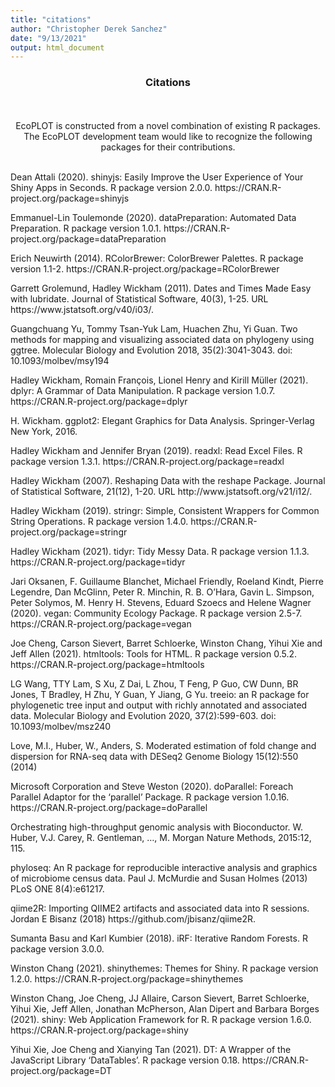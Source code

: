 ```yaml
---
title: "citations"
author: "Christopher Derek Sanchez"
date: "9/13/2021"
output: html_document
---
```


<div style="text-align:center">
<h3><b>Citations</b></h3><br></br>
EcoPLOT is constructed from a novel combination of existing R packages. The EcoPLOT development team would like to recognize the following packages for their contributions.  <br></br>
</div>

  Dean Attali (2020). shinyjs: Easily Improve the User Experience of Your Shiny Apps
  in Seconds. R package version 2.0.0. https://CRAN.R-project.org/package=shinyjs
  
  Emmanuel-Lin Toulemonde (2020). dataPreparation: Automated Data Preparation. R
  package version 1.0.1. https://CRAN.R-project.org/package=dataPreparation
  
  Erich Neuwirth (2014). RColorBrewer: ColorBrewer Palettes. R package version
  1.1-2. https://CRAN.R-project.org/package=RColorBrewer
  
  Garrett Grolemund, Hadley Wickham (2011). Dates and Times Made Easy with
  lubridate. Journal of Statistical Software, 40(3), 1-25. URL
  https://www.jstatsoft.org/v40/i03/.
  
  Guangchuang Yu, Tommy Tsan-Yuk Lam, Huachen Zhu, Yi Guan. Two methods for mapping
  and visualizing associated data on phylogeny using ggtree. Molecular Biology and
  Evolution 2018, 35(2):3041-3043. doi: 10.1093/molbev/msy194
  
  Hadley Wickham, Romain François, Lionel Henry and Kirill Müller (2021). dplyr: A
  Grammar of Data Manipulation. R package version 1.0.7.
  https://CRAN.R-project.org/package=dplyr
  
  H. Wickham. ggplot2: Elegant Graphics for Data Analysis. Springer-Verlag New York,
  2016.
  
  Hadley Wickham and Jennifer Bryan (2019). readxl: Read Excel Files. R package
  version 1.3.1. https://CRAN.R-project.org/package=readxl
  
  Hadley Wickham (2007). Reshaping Data with the reshape Package. Journal of
  Statistical Software, 21(12), 1-20. URL http://www.jstatsoft.org/v21/i12/.
  
  Hadley Wickham (2019). stringr: Simple, Consistent Wrappers for Common String
  Operations. R package version 1.4.0. https://CRAN.R-project.org/package=stringr
  
  Hadley Wickham (2021). tidyr: Tidy Messy Data. R package version 1.1.3.
  https://CRAN.R-project.org/package=tidyr
  
  Jari Oksanen, F. Guillaume Blanchet, Michael Friendly, Roeland Kindt, Pierre
  Legendre, Dan McGlinn, Peter R. Minchin, R. B. O'Hara, Gavin L. Simpson, Peter
  Solymos, M. Henry H. Stevens, Eduard Szoecs and Helene Wagner (2020). vegan:
  Community Ecology Package. R package version 2.5-7.
  https://CRAN.R-project.org/package=vegan
  
  Joe Cheng, Carson Sievert, Barret Schloerke, Winston Chang, Yihui Xie and Jeff
  Allen (2021). htmltools: Tools for HTML. R package version 0.5.2.
  https://CRAN.R-project.org/package=htmltools
  
  LG Wang, TTY Lam, S Xu, Z Dai, L Zhou, T Feng, P Guo, CW Dunn, BR Jones, T
  Bradley, H Zhu, Y Guan, Y Jiang, G Yu. treeio: an R package for phylogenetic tree
  input and output with richly annotated and associated data. Molecular Biology and
  Evolution 2020, 37(2):599-603. doi: 10.1093/molbev/msz240
  
  Love, M.I., Huber, W., Anders, S. Moderated estimation of fold change and
  dispersion for RNA-seq data with DESeq2 Genome Biology 15(12):550 (2014)
  
  Microsoft Corporation and Steve Weston (2020). doParallel: Foreach Parallel
  Adaptor for the 'parallel' Package. R package version 1.0.16.
  https://CRAN.R-project.org/package=doParallel
  
  Orchestrating high-throughput genomic analysis with Bioconductor. W. Huber, V.J.
  Carey, R. Gentleman, ..., M. Morgan Nature Methods, 2015:12, 115.
  
  phyloseq: An R package for reproducible interactive analysis and graphics of
  microbiome census data. Paul J. McMurdie and Susan Holmes (2013) PLoS ONE
  8(4):e61217.
  
  qiime2R: Importing QIIME2 artifacts and associated data into R sessions. Jordan E
  Bisanz (2018) https://github.com/jbisanz/qiime2R.
  
  Sumanta Basu and Karl Kumbier (2018). iRF: Iterative Random Forests. R package
  version 3.0.0.
  
  Winston Chang (2021). shinythemes: Themes for Shiny. R package version 1.2.0.
  https://CRAN.R-project.org/package=shinythemes
  
  Winston Chang, Joe Cheng, JJ Allaire, Carson Sievert, Barret Schloerke, Yihui Xie,
  Jeff Allen, Jonathan McPherson, Alan Dipert and Barbara Borges (2021). shiny: Web
  Application Framework for R. R package version 1.6.0.
  https://CRAN.R-project.org/package=shiny
  

  Yihui Xie, Joe Cheng and Xianying Tan (2021). DT: A Wrapper of the JavaScript
  Library 'DataTables'. R package version 0.18.
  https://CRAN.R-project.org/package=DT



